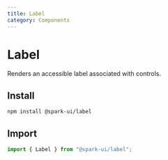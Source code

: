 ```yaml
---
title: Label
category: Components
---
```



# Label

Renders an accessible label associated with controls.

<ComponentMenu slug="label" />

## Install

```sh
npm install @spark-ui/label
```

## Import

```js
import { Label } from "@spark-ui/label";
```

